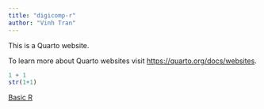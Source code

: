 ```yaml
---
title: "digicomp-r"
author: "Vinh Tran"
---
```


This is a Quarto website.

To learn more about Quarto websites visit <https://quarto.org/docs/websites>.

```r
1 + 1
str(1+1)
```

[Basic R](r-basic.qmd)